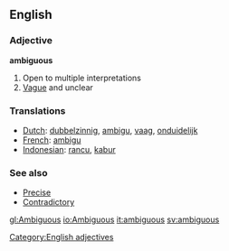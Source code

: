 ==English==
=== Adjective ===
[[Category:English adjectives]]
'''ambiguous'''

# Open to multiple interpretations
# [[Vague]] and unclear

=== Translations ===
*[[Dutch]]: [[dubbelzinnig]], [[ambigu]], [[vaag]], [[onduidelijk]]
*[[French]]: [[ambigu]]
*[[Indonesian]]: [[rancu]], [[kabur]]

===See also===
* [[Precise]]
* [[Contradictory]]

[[gl:Ambiguous]]
[[io:Ambiguous]]
[[it:ambiguous]]
[[sv:ambiguous]]